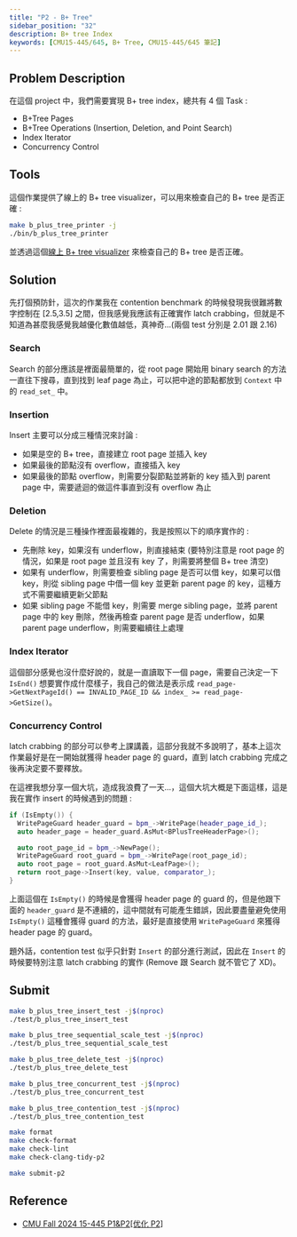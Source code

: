 ```yaml
---
title: "P2 - B+ Tree"
sidebar_position: "32"
description: B+ tree Index
keywords: [CMU15-445/645, B+ Tree, CMU15-445/645 筆記]
---
```


<head>
  <title>CMU 15-445/645 Project#2 B+ Tree</title>
</head>

## Problem Description

在這個 project 中，我們需要實現 B+ tree index，總共有 4 個 Task :

- B+Tree Pages
- B+Tree Operations (Insertion, Deletion, and Point Search)
- Index Iterator
- Concurrency Control

## Tools

這個作業提供了線上的 B+ tree visualizer，可以用來檢查自己的 B+ tree 是否正確 :

```bash
make b_plus_tree_printer -j
./bin/b_plus_tree_printer
```

並透過這個[線上 B+ tree visualizer](http://dreampuf.github.io/GraphvizOnline/) 來檢查自己的 B+ tree 是否正確。

## Solution

先打個預防針，這次的作業我在 contention benchmark 的時候發現我很難將數字控制在 [2.5,3.5] 之間，但我感覺我應該有正確實作 latch crabbing，但就是不知道為甚麼我感覺我越優化數值越低，真神奇...(兩個 test 分別是 2.01 跟 2.16)

### Search

Search 的部分應該是裡面最簡單的，從 root page 開始用 binary search 的方法一直往下搜尋，直到找到 leaf page 為止，可以把中途的節點都放到 `Context` 中的 `read_set_` 中。

### Insertion

Insert 主要可以分成三種情況來討論 :

- 如果是空的 B+ tree，直接建立 root page 並插入 key
- 如果最後的節點沒有 overflow，直接插入 key
- 如果最後的節點 overflow，則需要分裂節點並將新的 key 插入到 parent page 中，需要遞迴的做這件事直到沒有 overflow 為止

### Deletion

Delete 的情況是三種操作裡面最複雜的，我是按照以下的順序實作的 :

- 先刪除 key，如果沒有 underflow，則直接結束 (要特別注意是 root page 的情況，如果是 root page 並且沒有 key 了，則需要將整個 B+ tree 清空)
- 如果有 underflow，則需要檢查 sibling page 是否可以借 key，如果可以借 key，則從 sibling page 中借一個 key 並更新 parent page 的 key，這種方式不需要繼續更新父節點
- 如果 sibling page 不能借 key，則需要 merge sibling page，並將 parent page 中的 key 刪除，然後再檢查 parent page 是否 underflow，如果 parent page underflow，則需要繼續往上處理

### Index Iterator

這個部分感覺也沒什麼好說的，就是一直讀取下一個 page，需要自己決定一下 `IsEnd()` 想要實作成什麼樣子，我自己的做法是表示成 `read_page->GetNextPageId() == INVALID_PAGE_ID && index_ >= read_page->GetSize()`。

### Concurrency Control

latch crabbing 的部分可以參考上課講義，這部分我就不多說明了，基本上這次作業最好是在一開始就獲得 header page 的 guard，直到 latch crabbing 完成之後再決定要不要釋放。

在這裡我想分享一個大坑，造成我浪費了一天...，這個大坑大概是下面這樣，這是我在實作 insert 的時候遇到的問題 :

```cpp
if (IsEmpty()) {
  WritePageGuard header_guard = bpm_->WritePage(header_page_id_);
  auto header_page = header_guard.AsMut<BPlusTreeHeaderPage>();

  auto root_page_id = bpm_->NewPage();
  WritePageGuard root_guard = bpm_->WritePage(root_page_id);
  auto root_page = root_guard.AsMut<LeafPage>();
  return root_page->Insert(key, value, comparator_);
}
```

上面這個在 `IsEmpty()` 的時候是會獲得 header page 的 guard 的，但是他跟下面的 `header_guard` 是不連續的，這中間就有可能產生錯誤，因此要盡量避免使用 `IsEmpty()` 這種會獲得 guard 的方法，最好是直接使用 `WritePageGuard` 來獲得 header page 的 guard。

題外話，contention test 似乎只針對 `Insert` 的部分進行測試，因此在 `Insert` 的時候要特別注意 latch crabbing 的實作 (Remove 跟 Search 就不管它了 XD)。

## Submit

```bash
make b_plus_tree_insert_test -j$(nproc)
./test/b_plus_tree_insert_test

make b_plus_tree_sequential_scale_test -j$(nproc)
./test/b_plus_tree_sequential_scale_test

make b_plus_tree_delete_test -j$(nproc)
./test/b_plus_tree_delete_test

make b_plus_tree_concurrent_test -j$(nproc)
./test/b_plus_tree_concurrent_test

make b_plus_tree_contention_test -j$(nproc)
./test/b_plus_tree_contention_test
```

```bash
make format
make check-format
make check-lint
make check-clang-tidy-p2
```

```bash
make submit-p2
```

## Reference

- [CMU Fall 2024 15-445 P1&P2[优化 P2]](https://zhuanlan.zhihu.com/p/828933572)
